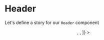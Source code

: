 
<Meta title="MDX/Header" component={Header} />

# Header

Let's define a story for our `Header` component

<Preview withToolbar>
  <Story name="Header">
    <Header
      logo="https://shadow-penguin-configuration-ui-staging.zlounge.zalan.do/static/media/lounge_logo_white.b81d4b52.png"
      title="Product Title"
      rightMenu={[
        <IconButton
          variant="primary"
          type="outline"
          icon="moon"
          mr={4}
          key="icon-button"
        ></IconButton>,
        <IconButton
          variant="primary"
          isRound={true}
          icon="test"
          key="icon-button-1"
        ></IconButton>,
      ]}
    ></Header>
  </Story>
</Preview>
